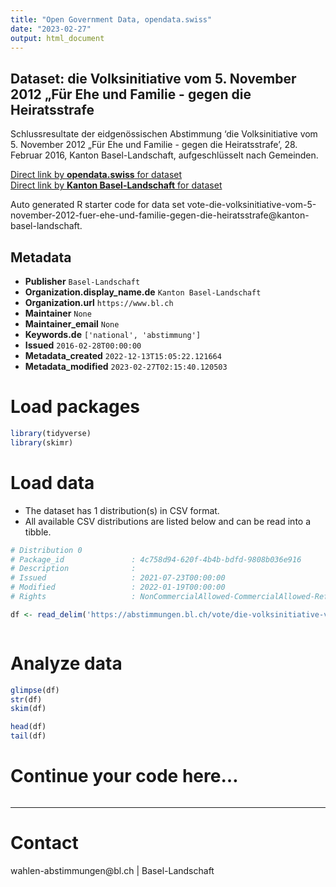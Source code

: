 ```yaml
---
title: "Open Government Data, opendata.swiss"
date: "2023-02-27"
output: html_document
---
```


## Dataset: die Volksinitiative vom 5. November 2012 „Für Ehe und Familie - gegen die Heiratsstrafe

Schlussresultate der eidgenössischen Abstimmung 'die Volksinitiative vom 5. November 2012 „Für Ehe und Familie - gegen die Heiratsstrafe', 28. Februar 2016, Kanton Basel-Landschaft, aufgeschlüsselt nach Gemeinden.

[Direct link by **opendata.swiss** for dataset](https://opendata.swiss/de/dataset/die-volksinitiative-vom-5-november-2012-fur-ehe-und-familie-gegen-die-heiratsstrafe)<br>
[Direct link by **Kanton Basel-Landschaft** for dataset](https://abstimmungen.bl.ch/vote/die-volksinitiative-vom-5-november-2012-fuer-ehe-und-familie-gegen-die-heiratsstrafe/data)

Auto generated R starter code for data set vote-die-volksinitiative-vom-5-november-2012-fuer-ehe-und-familie-gegen-die-heiratsstrafe@kanton-basel-landschaft.

## Metadata

- **Publisher** `Basel-Landschaft`
- **Organization.display_name.de** `Kanton Basel-Landschaft`
- **Organization.url** `https://www.bl.ch`
- **Maintainer** `None`
- **Maintainer_email** `None`
- **Keywords.de** `['national', 'abstimmung']`
- **Issued** `2016-02-28T00:00:00`
- **Metadata_created** `2022-12-13T15:05:22.121664`
- **Metadata_modified** `2023-02-27T02:15:40.120503`


# Load packages

```r

library(tidyverse)
library(skimr)

```

# Load data

-   The dataset has 1 distribution(s) in CSV format.
-   All available CSV distributions are listed below and can be read into a tibble.

```r

# Distribution 0
# Package_id               : 4c758d94-620f-4b4b-bdfd-9808b036e916
# Description              : 
# Issued                   : 2021-07-23T00:00:00
# Modified                 : 2022-01-19T00:00:00
# Rights                   : NonCommercialAllowed-CommercialAllowed-ReferenceRequired

df <- read_delim('https://abstimmungen.bl.ch/vote/die-volksinitiative-vom-5-november-2012-fuer-ehe-und-familie-gegen-die-heiratsstrafe/data-csv')



```

# Analyze data

```r

glimpse(df)
str(df)
skim(df)

head(df)
tail(df)

```

# Continue your code here...

```r

```

------------------------------------------------------------------------

# Contact

wahlen-abstimmungen@bl.ch | Basel-Landschaft
